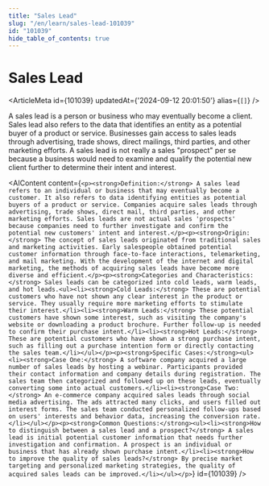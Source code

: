 ```yaml
---
title: "Sales Lead"
slug: "/en/learn/sales-lead-101039"
id: "101039"
hide_table_of_contents: true
---
```



# Sales Lead

<ArticleMeta id={101039} updatedAt={'2024-09-12 20:01:50'} alias={`[]`} />
<div className='border-solid border-b border-t-0 my-4 border-[var(--ifm-color-gray-300)]' />

A sales lead is a person or business who may eventually become a client. Sales lead also refers to the data that identifies an entity as a potential buyer of a product or service. Businesses gain access to sales leads through advertising, trade shows, direct mailings, third parties, and other marketing efforts. A sales lead is not really a sales "prospect" per se because a business would need to examine and qualify the potential new client further to determine their intent and interest.

<AIContent content={`<p><strong>Definition:</strong> A sales lead refers to an individual or business that may eventually become a customer. It also refers to data identifying entities as potential buyers of a product or service. Companies acquire sales leads through advertising, trade shows, direct mail, third parties, and other marketing efforts. Sales leads are not actual sales 'prospects' because companies need to further investigate and confirm the potential new customers' intent and interest.</p><p><strong>Origin:</strong> The concept of sales leads originated from traditional sales and marketing activities. Early salespeople obtained potential customer information through face-to-face interactions, telemarketing, and mail marketing. With the development of the internet and digital marketing, the methods of acquiring sales leads have become more diverse and efficient.</p><p><strong>Categories and Characteristics:</strong> Sales leads can be categorized into cold leads, warm leads, and hot leads.<ul><li><strong>Cold Leads:</strong> These are potential customers who have not shown any clear interest in the product or service. They usually require more marketing efforts to stimulate their interest.</li><li><strong>Warm Leads:</strong> These potential customers have shown some interest, such as visiting the company's website or downloading a product brochure. Further follow-up is needed to confirm their purchase intent.</li><li><strong>Hot Leads:</strong> These are potential customers who have shown a strong purchase intent, such as filling out a purchase intention form or directly contacting the sales team.</li></ul></p><p><strong>Specific Cases:</strong><ul><li><strong>Case One:</strong> A software company acquired a large number of sales leads by hosting a webinar. Participants provided their contact information and company details during registration. The sales team then categorized and followed up on these leads, eventually converting some into actual customers.</li><li><strong>Case Two:</strong> An e-commerce company acquired sales leads through social media advertising. The ads attracted many clicks, and users filled out interest forms. The sales team conducted personalized follow-ups based on users' interests and behavior data, increasing the conversion rate.</li></ul></p><p><strong>Common Questions:</strong><ul><li><strong>How to distinguish between a sales lead and a prospect?</strong> A sales lead is initial potential customer information that needs further investigation and confirmation. A prospect is an individual or business that has already shown purchase intent.</li><li><strong>How to improve the quality of sales leads?</strong> By precise market targeting and personalized marketing strategies, the quality of acquired sales leads can be improved.</li></ul></p>`} id={101039} />
